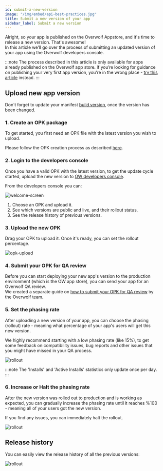 ```yaml
---
id: submit-a-new-version
image: "/img/embed/api-best-practices.jpg"
title: Submit a new version of your app
sidebar_label: Submit a new version
---
```


Alright, so your app is published on the Overwolf Appstore, and it's time to release a new version. That's awesome!  
In this article we'll go over the process of submitting an updated version of your app using the Overwolf developers console.

:::note
The process described in this article is only available for apps already published on the Overwolf app store. If you’re looking for guidance on publishing your very first app version, you’re in the wrong place - [try this article](/start/submit-your-app/submit-your-app-to-the-store) instead.
:::

## Upload new app version

Don't forget to update your manifest [build version](/api/manifest#meta-object), once the version has been changed.

### 1. Create an OPK package

To get started, you first need an OPK file with the latest version you wish to upload.

Please follow the OPK creation process as described [here](/start/submit-your-app/submit-your-app-to-the-store#opk-package-overview).

### 2. Login to the developers console

Once you have a valid OPK with the latest version, to get the update cycle started, upload the new version to [OW developers console](https://console.overwolf.com/).

From the developers console you can:

![welcome-screen](/assets/dev-console/update-version/welcome-screen.png)

1. Choose an OPK and upload it.
2. See which versions are public and live, and their rollout status.
3. See the release history of previous versions.

### 3. Upload the new OPK

Drag your OPK to upload it. Once it's ready, you can set the rollout percentage.

![opk-upload](/assets/dev-console/update-version/opk-upload.png)

### 4. Submit your OPK for QA review

Before you can start deploying your new app's version to the production environment (which is the OW app store), you can send your app for an Overwolf QA review.  
We created a separate guide on [how to submit your OPK for QA review](submit-for-review) by the Overwolf team.

### 5. Set the phasing rate

After uploading a new version of your app, you can choose the phasing (rollout) rate - meaning what percentage of your app's users will get this new version.

We highly recommend starting with a low phasing rate (like 15%), to get some feedback on compatibility issues, bug reports and other issues that you might have missed in your QA process.

![rollout](/assets/dev-console/update-version/rollout.png)

:::note 
The 'Installs' and 'Active Installs' statistics only update once per day. 
:::

### 6. Increase or Halt the phasing rate

After the new version was rolled out to production and is working as expected, you can gradually increase the phasing rate until it reaches %100 - meaning all of your users got the new version.

If you find any issues, you can immediately halt the rollout.

![rollout](/assets/dev-console/update-version/increase-phasing.png)

## Release history

You can easily view the release history of all the previous versions:

![rollout](/assets/dev-console/update-version/release-hostory.png)
